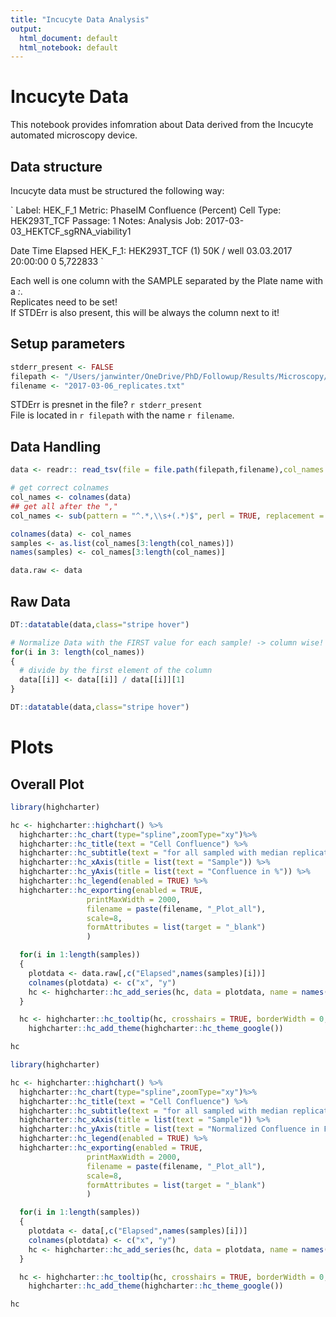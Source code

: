 ```yaml
---
title: "Incucyte Data Analysis"
output:
  html_document: default
  html_notebook: default
---
```


# Incucyte Data

This notebook provides infomration about Data derived from the Incucyte automated microscopy device.

## Data structure

Incucyte data must be structured the following way:  

`
Label: HEK_F_1
Metric: PhaseIM Confluence (Percent)
Cell Type: HEK293T_TCF
Passage: 1
Notes: 
Analysis Job: 2017-03-03_HEKTCF_sgRNA_viability1

Date Time	Elapsed	HEK_F_1: HEK293T_TCF (1) 50K / well
03.03.2017 20:00:00	0	5,722833
`

Each well is one column with the SAMPLE separated by the Plate name with a *:*.  
Replicates need to be set!  
If STDErr is also present, this will be always the column next to it!

## Setup parameters

```r
stderr_present <- FALSE
filepath <- "/Users/janwinter/OneDrive/PhD/Followup/Results/Microscopy/2017-03-03_24-well_sgRNATEST/"
filename <- "2017-03-06_replicates.txt"

```

STDErr is presnet in the file? `r stderr_present`  
File is located in `r filepath` with the name `r filename`.

## Data Handling

```r

data <- readr:: read_tsv(file = file.path(filepath,filename),col_names = TRUE, skip = 7, locale = readr::locale(decimal_mark = ","))

# get correct colnames
col_names <- colnames(data)
## get all after the ","
col_names <- sub(pattern = "^.*,\\s+(.*)$", perl = TRUE, replacement = "\\1", x = col_names)

colnames(data) <- col_names
samples <- as.list(col_names[3:length(col_names)])
names(samples) <- col_names[3:length(col_names)]

data.raw <- data
```

## Raw Data

```r

DT::datatable(data,class="stripe hover")

# Normalize Data with the FIRST value for each sample! -> column wise!
for(i in 3: length(col_names))
{
  # divide by the first element of the column
  data[[i]] <- data[[i]] / data[[i]][1]
}

DT::datatable(data,class="stripe hover")

```


# Plots

## Overall Plot

```r
library(highcharter)

hc <- highcharter::highchart() %>%
  highcharter::hc_chart(type="spline",zoomType="xy")%>%
  highcharter::hc_title(text = "Cell Confluence") %>%
  highcharter::hc_subtitle(text = "for all sampled with median replicates") %>%
  highcharter::hc_xAxis(title = list(text = "Sample")) %>%
  highcharter::hc_yAxis(title = list(text = "Confluence in %")) %>%
  highcharter::hc_legend(enabled = TRUE) %>%
  highcharter::hc_exporting(enabled = TRUE,
                 printMaxWidth = 2000,
                 filename = paste(filename, "_Plot_all"),
                 scale=8,
                 formAttributes = list(target = "_blank")
                 )

  for(i in 1:length(samples))
  {
    plotdata <- data.raw[,c("Elapsed",names(samples)[i])]
    colnames(plotdata) <- c("x", "y")
    hc <- highcharter::hc_add_series(hc, data = plotdata, name = names(samples)[i])
  }

  hc <- highcharter::hc_tooltip(hc, crosshairs = TRUE, borderWidth = 0, delayForDisplay = 1500) %>%
    highcharter::hc_add_theme(highcharter::hc_theme_google())

hc


```

```r
library(highcharter)

hc <- highcharter::highchart() %>%
  highcharter::hc_chart(type="spline",zoomType="xy")%>%
  highcharter::hc_title(text = "Cell Confluence") %>%
  highcharter::hc_subtitle(text = "for all sampled with median replicates") %>%
  highcharter::hc_xAxis(title = list(text = "Sample")) %>%
  highcharter::hc_yAxis(title = list(text = "Normalized Confluence in Foldchange from Start")) %>%
  highcharter::hc_legend(enabled = TRUE) %>%
  highcharter::hc_exporting(enabled = TRUE,
                 printMaxWidth = 2000,
                 filename = paste(filename, "_Plot_all"),
                 scale=8,
                 formAttributes = list(target = "_blank")
                 )

  for(i in 1:length(samples))
  {
    plotdata <- data[,c("Elapsed",names(samples)[i])]
    colnames(plotdata) <- c("x", "y")
    hc <- highcharter::hc_add_series(hc, data = plotdata, name = names(samples)[i])
  }

  hc <- highcharter::hc_tooltip(hc, crosshairs = TRUE, borderWidth = 0, delayForDisplay = 1500) %>%
    highcharter::hc_add_theme(highcharter::hc_theme_google())

hc


```







